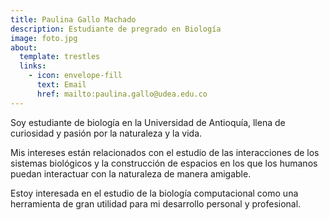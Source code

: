 ```yaml
---
title: Paulina Gallo Machado
description: Estudiante de pregrado en Biología
image: foto.jpg
about:
  template: trestles
  links:
    - icon: envelope-fill
      text: Email
      href: mailto:paulina.gallo@udea.edu.co
---
```

Soy estudiante de biología en la Universidad de Antioquía, llena de
curiosidad y pasión por la naturaleza y la vida.

Mis intereses están relacionados con el estudio de las interacciones de los
sistemas biológicos y la construcción de espacios en los que los humanos
puedan interactuar con la naturaleza de manera amigable.

Estoy interesada en el estudio de la biología computacional como una
herramienta de gran utilidad para mi desarrollo personal y profesional.
